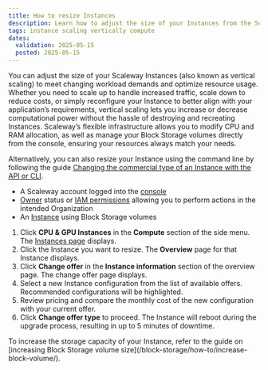 ```yaml
---
title: How to resize Instances
description: Learn how to adjust the size of your Instances from the Scaleway console to handle varying workloads effectively.
tags: instance scaling vertically compute
dates:
  validation: 2025-05-15
  posted: 2025-05-15
---
```




You can adjust the size of your Scaleway Instances (also known as vertical scaling) to meet changing workload demands and optimize resource usage.
Whether you need to scale up to handle increased traffic, scale down to reduce costs, or simply reconfigure your Instance to better align with your application’s requirements, vertical scaling lets you increase or decrease computational power without the hassle of destroying and recreating Instances.
Scaleway’s flexible infrastructure allows you to modify CPU and RAM allocation, as well as manage your Block Storage volumes directly from the console, ensuring your resources always match your needs.

Alternatively, you can also resize your Instance using the command line by following the guide [Changing the commercial type of an Instance with the API or CLI](/instances/api-cli/migrating-instances/).

<Requirements />

- A Scaleway account logged into the [console](https://account.scaleway.com/?service=elements)
- [Owner](/iam/concepts/#owner) status or [IAM permissions](/iam/concepts/#permission) allowing you to perform actions in the intended Organization
- An [Instance](/instances/how-to/create-an-instance/) using Block Storage volumes

1. Click **CPU & GPU Instances** in the **Compute** section of the side menu. The [Instances page](https://account.scaleway.com/?service=elementsinstance/servers) displays.
2. Click the Instance you want to resize. The **Overview** page for that Instance displays.
3. Click **Change offer** in the **Instance information** section of the overview page. The change offer page displays.
    <Lightbox image={image} alt="Instance information of the Scaleway console highlighting the change offer link" size="medium" />
4. Select a new Instance configuration from the list of available offers. Recommended configurations will be highlighted.
5. Review pricing and compare the monthly cost of the new configuration with your current offer.
6. Click **Change offer type** to proceed.
    <Message type="note">
      The Instance will reboot during the upgrade process, resulting in up to 5 minutes of downtime.
    </Message>

<Message type="tip">
  To increase the storage capacity of your Instance, refer to the guide on [increasing Block Storage volume size](/block-storage/how-to/increase-block-volume/).
</Message>
